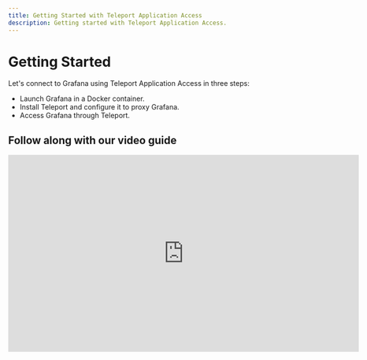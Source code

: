 ```yaml
---
title: Getting Started with Teleport Application Access
description: Getting started with Teleport Application Access.
---
```


# Getting Started

Let's connect to Grafana using Teleport Application Access in three steps:

- Launch Grafana in a Docker container.
- Install Teleport and configure it to proxy Grafana.
- Access Grafana through Teleport.

## Follow along with our video guide

<iframe
  width="712"
  height="400"
  src="https://www.youtube-nocookie.com/embed/5Uwhp3IQMHY?rel=0&modestbranding=1"
  frameBorder="0"
  allow="accelerometer; autoplay; encrypted-media; gyroscope; picture-in-picture"
  allowFullScreen
/>

## Prerequisites

- We will use Docker to launch Grafana in a container. Alternatively, if you have another web application you'd like to protect with App Access, you can use that instead.
- We will assume your Teleport cluster is accessible at `teleport.example.com`
  and `*.teleport.example.com`. Configured DNS records are required to automatically fetch a [Let's Encrypt](https://letsencrypt.org) certificate.

## Step 1/3. Start Grafana

We've picked Grafana for this tutorial since it's very easy to run with zero
configuration required. If you have another web application you'd like to
expose, skip over to **Step 2**.

Grafana can be launched in a [Docker container](https://grafana.com/docs/grafana/latest/installation/docker/)
with a single command:

```bash
docker run -d -p 127.0.0.1:3000:3000 grafana/grafana
```

## Step 2/3. Install and configure Teleport

Download the latest version of Teleport for your platform from our
[downloads page](https://goteleport.com/teleport/download).

Teleport requires a valid TLS certificate to operate and can fetch one automatically
using Let's Encrypt [ACME](https://letsencrypt.org/how-it-works/) protocol.

We will assume that you have configured DNS records for `teleport.example.com`
and `*.teleport.example.com` to point to the Teleport node.

(!docs/pages/includes/permission-warning.mdx!)

Let's generate a Teleport config with ACME enabled:

```bash
sudo teleport configure --cluster-name=teleport.example.com --acme --acme-email=alice@example.com -o file
```

<Admonition
  type="note"
  title="Web Proxy Port"
>
  Teleport uses [TLS-ALPN-01](https://letsencrypt.org/docs/challenge-types/#tls-alpn-01)
  ACME challenge to validate certificate requests which only works on port `443`. Make sure your Teleport proxy is accessible on port `443` when using ACME for certificate management.
</Admonition>

Now start Teleport and point it to the application endpoint:

```bash
sudo teleport start \
  --roles=proxy,auth,app \
  --app-name=grafana \
  --app-uri=http://localhost:3000
```

Make sure to update `--app-name` and `--app-uri` accordingly if you're using
your own web application.

Next, let's create a user to access the application we've just connected.
Teleport has a built-in role called `access` that allows users to access cluster
resources. Create a local user assigned this role:

```bash
tctl users add --roles=access alice
```

The command will output a signup link. Use it to choose a password and set up a second factor. After that, it will take you to the Teleport web UI.

## Step 3/3. Access the application

There are a couple of ways to access the proxied application.

Every application is assigned a public address which you use to navigate to
the application directly. In our sample Grafana application we have provided a public address with
the `--app-public-addr` flag, so go to `https://grafana.teleport.example.com`
(replace with your app public address) to access the app. If you're not logged into Teleport,
you will need to authenticate before the application will show.

Alternatively, log into the Teleport Web Interface at `https://teleport.example.com`
(replace with your proxy public address). All available applications are
displayed on the Applications tab. Click on the Grafana application tile
to access it.

## Next steps

Dive deeper into the topics relevant to your Application Access use-case:

- Learn in more detail about [connecting applications](./guides/connecting-apps.mdx) with Application Access.
- Learn about integrating with [JWT tokens](./guides/jwt.mdx) for auth.
- Learn how to use Application Access with [RESTful APIs](./guides/api-access.mdx).
- See full configuration and CLI [reference](./reference.mdx).
